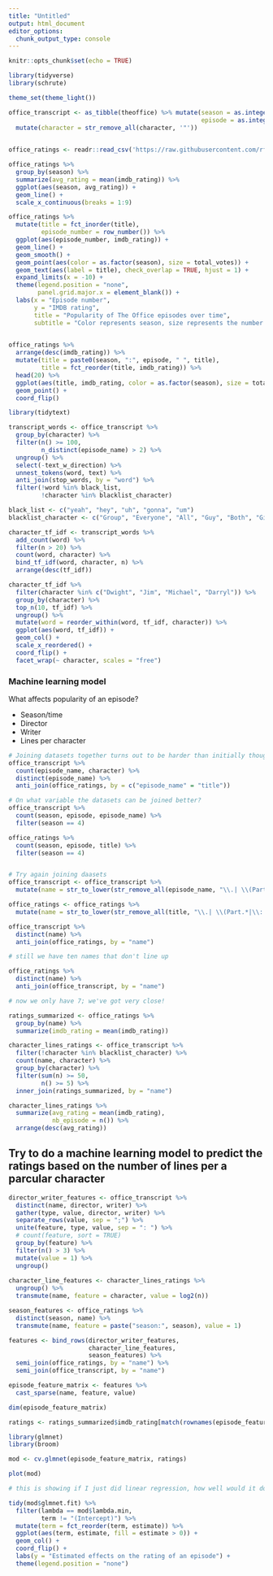 ```yaml
---
title: "Untitled"
output: html_document
editor_options: 
  chunk_output_type: console
---
```


```r
knitr::opts_chunk$set(echo = TRUE)
```

```r
library(tidyverse)
library(schrute)

theme_set(theme_light())

office_transcript <- as_tibble(theoffice) %>% mutate(season = as.integer(season), 
                                                     episode = as.integer(episode)) %>% 
  mutate(character = str_remove_all(character, '"'))
  

office_ratings <- readr::read_csv('https://raw.githubusercontent.com/rfordatascience/tidytuesday/master/data/2020/2020-03-17/office_ratings.csv')
```

```r
office_ratings %>% 
  group_by(season) %>% 
  summarize(avg_rating = mean(imdb_rating)) %>% 
  ggplot(aes(season, avg_rating)) + 
  geom_line() +
  scale_x_continuous(breaks = 1:9)

office_ratings %>% 
  mutate(title = fct_inorder(title), 
         episode_number = row_number()) %>% 
  ggplot(aes(episode_number, imdb_rating)) +
  geom_line() +
  geom_smooth() +
  geom_point(aes(color = as.factor(season), size = total_votes)) +
  geom_text(aes(label = title), check_overlap = TRUE, hjust = 1) +
  expand_limits(x = -10) +
  theme(legend.position = "none", 
        panel.grid.major.x = element_blank()) +
  labs(x = "Episode number", 
       y = "IMDB rating", 
       title = "Popularity of The Office episodes over time", 
       subtitle = "Color represents season, size represents the number of votes")
  
```

```r
office_ratings %>% 
  arrange(desc(imdb_rating)) %>% 
  mutate(title = paste0(season, ":", episode, " ", title), 
         title = fct_reorder(title, imdb_rating)) %>% 
  head(20) %>% 
  ggplot(aes(title, imdb_rating, color = as.factor(season), size = total_votes)) +
  geom_point() +
  coord_flip()
```

```r
library(tidytext)

transcript_words <- office_transcript %>% 
  group_by(character) %>%
  filter(n() >= 100, 
         n_distinct(episode_name) > 2) %>% 
  ungroup() %>% 
  select(-text_w_direction) %>% 
  unnest_tokens(word, text) %>% 
  anti_join(stop_words, by = "word") %>% 
  filter(!word %in% black_list, 
         !character %in% blacklist_character) 

black_list <- c("yeah", "hey", "uh", "gonna", "um")
blacklist_character <- c("Group", "Everyone", "All", "Guy", "Both", "Girl")

```

```r
character_tf_idf <- transcript_words %>% 
  add_count(word) %>% 
  filter(n > 20) %>% 
  count(word, character) %>% 
  bind_tf_idf(word, character, n) %>% 
  arrange(desc(tf_idf))

character_tf_idf %>% 
  filter(character %in% c("Dwight", "Jim", "Michael", "Darryl")) %>% 
  group_by(character) %>% 
  top_n(10, tf_idf) %>% 
  ungroup() %>% 
  mutate(word = reorder_within(word, tf_idf, character)) %>% 
  ggplot(aes(word, tf_idf)) +
  geom_col() +
  scale_x_reordered() +
  coord_flip() +
  facet_wrap(~ character, scales = "free")
```

### Machine learning model

What affects popularity of an episode?

* Season/time
* Director
* Writer
* Lines per character

```r
# Joining datasets together turns out to be harder than initially thought
office_transcript %>%
  count(episode_name, character) %>% 
  distinct(episode_name) %>% 
  anti_join(office_ratings, by = c("episode_name" = "title"))

# On what variable the datasets can be joined better?
office_transcript %>% 
  count(season, episode, episode_name) %>% 
  filter(season == 4)

office_ratings %>% 
  count(season, episode, title) %>% 
  filter(season == 4)


# Try again joining daasets
office_transcript <- office_transcript %>% 
  mutate(name = str_to_lower(str_remove_all(episode_name, "\\.| \\(Part.*")))

office_ratings <- office_ratings %>% 
  mutate(name = str_to_lower(str_remove_all(title, "\\.| \\(Part.*|\\: Part.*")))

office_transcript %>% 
  distinct(name) %>% 
  anti_join(office_ratings, by = "name")

# still we have ten names that don't line up

office_ratings %>% 
  distinct(name) %>% 
  anti_join(office_transcript, by = "name")

# now we only have 7; we've got very close!
```

```r
ratings_summarized <- office_ratings %>% 
  group_by(name) %>% 
  summarize(imdb_rating = mean(imdb_rating)) 

character_lines_ratings <- office_transcript %>% 
  filter(!character %in% blacklist_character) %>% 
  count(name, character) %>% 
  group_by(character) %>% 
  filter(sum(n) >= 50, 
         n() >= 5) %>% 
  inner_join(ratings_summarized, by = "name") 

character_lines_ratings %>% 
  summarize(avg_rating = mean(imdb_rating), 
            nb_episode = n()) %>% 
  arrange(desc(avg_rating))
```

## Try to do a machine learning model to predict the ratings based on the number of lines per a parcular character

```r
director_writer_features <- office_transcript %>% 
  distinct(name, director, writer) %>% 
  gather(type, value, director, writer) %>%
  separate_rows(value, sep = ";") %>% 
  unite(feature, type, value, sep = ": ") %>% 
  # count(feature, sort = TRUE) 
  group_by(feature) %>% 
  filter(n() > 3) %>% 
  mutate(value = 1) %>% 
  ungroup()
  
character_line_features <- character_lines_ratings %>% 
  ungroup() %>% 
  transmute(name, feature = character, value = log2(n))

season_features <- office_ratings %>% 
  distinct(season, name) %>% 
  transmute(name, feature = paste("season:", season), value = 1)

features <- bind_rows(director_writer_features, 
                      character_line_features, 
                      season_features) %>% 
  semi_join(office_ratings, by = "name") %>% 
  semi_join(office_transcript, by = "name")
```

```r
episode_feature_matrix <- features %>% 
  cast_sparse(name, feature, value) 

dim(episode_feature_matrix)

ratings <- ratings_summarized$imdb_rating[match(rownames(episode_feature_matrix), ratings_summarized$name)]

library(glmnet)
library(broom)

mod <- cv.glmnet(episode_feature_matrix, ratings)

plot(mod)

# this is showing if I just did linear regression, how well would it do and I started adding a lamda penalty term that causes the coefficents to be smaller or to be regularized, to not allowe large coefficients how much better the prediction will get 

tidy(mod$glmnet.fit) %>% 
  filter(lambda == mod$lambda.min, 
         term != "(Intercept)") %>% 
  mutate(term = fct_reorder(term, estimate)) %>% 
  ggplot(aes(term, estimate, fill = estimate > 0)) +
  geom_col() +
  coord_flip() +
  labs(y = "Estimated effects on the rating of an episode") +
  theme(legend.position = "none")
```

